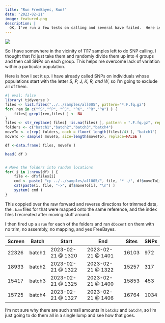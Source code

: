 ```yaml
---
title: "Run FreeBayes, Run!"
date: "2023-02-21"
image: featured.png
description: |
  OK, I've run a few tests on calling and several have failed.  Here is how I'm going to finsih up and call SNPs for the last 1000 samples.
---
```


![](featured.png)


So I have somewhere in the vicinity of 1117 samples left to do SNP calling.  I thought that I'd just take them and randomly divide them up into 4 groups and then call SNPs on each group.  This helps me overcome lack of variation within a particular population.

Here is how I set it up.  I have already called SNPs on individuals whose populations start with the letter *S, P, J, K, R, and W*, so I'm going to exclude all of them.



```r
#| eval: false
library( tidyverse )
files <- list.files("../../samples/all005", pattern="*.F.fq.gz")
for( rem in c("^S","^P", "^J", "^K", "^R","^W") ) { 
    files[ grepl(rem,files) ] <- NA 
}
files <- str_replace( files[ !is.na(files) ], pattern = ".F.fq.gz", replace="") 
folders <- c("batch1","batch2","batch3","batch4")
moveTo <- c(rep( folders, each = floor( length(files)/4) ), "batch1") 
moveTo <- sample( moveTo, size=length(moveTo), replace=FALSE )

df <-data.frame( files, moveTo )

head( df )


# Move the folders into random locations
for( i in 1:nrow(df) ) { 
    file <- df$files[i]
    cmd <- paste( "cp ../../samples/all005/", file, "* ./", df$moveTo[i], "/", sep="")
    cat(paste(i, file, "->", df$moveTo[i], "\n") )
    system( cmd )
}

```


This coppied over the raw forward and reverse directions for trimmed data, the `.bam` files for that were mapped onto the same reference, and the index files I recreated after moving stuff around.  

I then fired up a `srun` for each of the folders and ran `dDocent` on them with no trim, no assembly, no mapping, and yes FreeBayes.


Screen | Batch  | Start             | End               |  Sites | SNPs  
-------|--------|-------------------|-------------------|--------|------    
22326  | batch1 | 2023-02-21 @ 1320 | 2023-02-21 @ 1401 | 16103  | 972 
18933  | batch2 | 2023-02-21 @ 1322 | 2023-02-21 @ 1322 | 15257  | 317 
15417  | batch3 | 2023-02-21 @ 1325 | 2023-02-21 @ 1400 | 15853  | 453 
15725  | batch4 | 2023-02-21 @ 1327 | 2023-02-21 @ 1406 | 16764  | 1034 
  
  
I'm not sure why there are such small amounts in `batch3` and `batch4`, so I'm just going to do them all in a single lump and see how that goes.


  
  